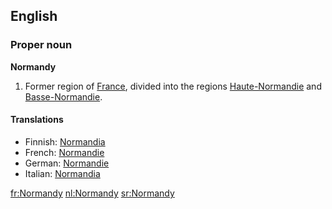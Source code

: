 ==English==

===Proper noun===
'''Normandy'''

# Former region of [[France]], divided into the regions [[Haute-Normandie]] and [[Basse-Normandie]].

====Translations====

*Finnish: [[Normandia]]
*French: [[Normandie]] {{f}}
*German: [[Normandie]] {{f}}
*Italian: [[Normandia]] {{f}}

[[fr:Normandy]]
[[nl:Normandy]]
[[sr:Normandy]]
